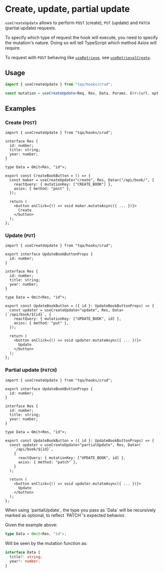 
# Create, update, partial update

`useCreateUpdate` allows to perform `POST` (create), `PUT` (update) and `PATCH`
(partial update) requests.

To specify which type of request the hook will execute, you need to specify the
mutation's nature. Doing so will tell TypeScript which method Axios will
require.

To request with `POST` behaving like [`useRetrieve`](/retrieve-status), see
[`useRetrievalCreate`](/alternative-hooks/retrieval-create).

## Usage

```ts filename="TypeScript"
import { useCreateUpdate } from "tqa/hooks/crud";

const mutation = useCreateUpdate<Req, Res, Data, Params, Err>(url, opt, client);
```

## Examples

### Create (`POST`)

```tsx filename="TypeScript (TSX)"
import { useCreateUpdate } from "tqa/hooks/crud";

interface Res {
  id: number;
  title: string;
  year: number;
}

type Data = Omit<Res, "id">;

export const CreateBookButton = () => {
  const maker = useCreateUpdate<"create", Res, Data>("/api/book/", {
    reactQuery: { mutationKey: ["CREATE_BOOK"] },
    axios: { method: "post" },
  });

  return (
    <button onClick={() => void maker.mutateAsync({ ... })}>
      Create
    </button>
  );
};
```

### Update (`PUT`)

```tsx filename="TypeScript (TSX)"
import { useCreateUpdate } from "tqa/hooks/crud";

export interface UpdateBookButtonProps {
  id: number;
}

interface Res {
  id: number;
  title: string;
  year: number;
}

type Data = Omit<Res, "id">;

export const UpdateBookButton = ({ id }: UpdateBookButtonProps) => {
  const updater = useCreateUpdate<"update", Res, Data>(`/api/book/${id}`, {
    reactQuery: { mutationKey: ["UPDATE_BOOK", id] },
    axios: { method: "put" },
  });

  return (
    <button onClick={() => void updater.mutateAsync({ ... })}>
      Update
    </button>
  );
};
```

### Partial update (`PATCH`)

```tsx filename="TypeScript (TSX)"
import { useCreateUpdate } from "tqa/hooks/crud";

export interface UpdateBookButtonProps {
  id: number;
}

interface Res {
  id: number;
  title: string;
  year: number;
}

type Data = Omit<Res, "id">;

export const UpdateBookButton = ({ id }: UpdateBookButtonProps) => {
  const updater = useCreateUpdate<"partialUpdate", Res, Data>(
    `/api/book/${id}`,
    {
      reactQuery: { mutationKey: ["UPDATE_BOOK", id] },
      axios: { method: "patch" },
    }
  );

  return (
    <button onClick={() => void updater.mutateAsync({ ... })}>
      Update
    </button>
  );
};
```

<Callout>
  When using `partialUpdate`, the type you pass as `Data` will be recursively
  marked as optional, to reflect `PATCH`'s expected behavior.
  
  Given the example above:

  ```ts filename="TypeScript" copy=false
  type Data = Omit<Res, "id">;
  ```

  Will be seen by the mutation function as:

  ```ts filename="TypeScript" copy=false
  interface Data {
    title?: string;
    year?: number;
  }
  ```
</Callout>
